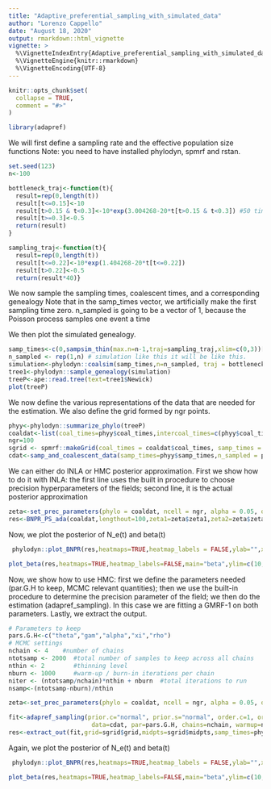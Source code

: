 ```yaml
---
title: "Adaptive_preferential_sampling_with_simulated_data"
author: "Lorenzo Cappello"
date: "August 18, 2020"
output: rmarkdown::html_vignette
vignette: >
  %\VignetteIndexEntry{Adaptive_preferential_sampling_with_simulated_data}
  %\VignetteEngine{knitr::rmarkdown}
  %\VignetteEncoding{UTF-8}
---
```


```r
knitr::opts_chunk$set(
  collapse = TRUE,
  comment = "#>"
)
```

```r
library(adapref)
```

We will first define a sampling rate and the effective population size functions
Note: you need to have installed phylodyn, spmrf and rstan. 

```r

set.seed(123)
n<-100

bottleneck_traj<-function(t){
  result=rep(0,length(t))
  result[t<=0.15]<-10
  result[t>0.15 & t<0.3]<-10*exp(3.004268-20*t[t>0.15 & t<0.3]) #50 times smaller
  result[t>=0.3]<-0.5
  return(result)
}

sampling_traj<-function(t){
  result=rep(0,length(t))
  result[t<=0.22]<-10*exp(1.404268-20*t[t<=0.22])
  result[t>0.22]<-0.5
  return(result*40)}
```

We now sample the sampling times, coalescent times, and a corresponding genealogy
Note that in the samp_times vector, we artificially make the first sampling time zero.
n_sampled is going to be a vector of 1, because the Poisson process samples one event a time

We then plot the simulated genealogy. 
```r
samp_times<-c(0,sampsim_thin(max.n=n-1,traj=sampling_traj,xlim=c(0,3))[-n+1])
n_sampled <- rep(1,n) # simulation like this it will be like this.
simulation<-phylodyn::coalsim(samp_times,n=n_sampled, traj = bottleneck_traj)
tree1<-phylodyn::sample_genealogy(simulation)
treeP<-ape::read.tree(text=tree1$Newick)
plot(treeP)

```

We now define the various representations of the data that are needed for the estimation.
We also define the grid formed by ngr points. 
```r
phyy<-phylodyn::summarize_phylo(treeP)
coaldat<-list(coal_times=phyy$coal_times,intercoal_times=c(phyy$coal_times[1],diff(phyy$coal_times)),samp_times=phyy$samp_times,n_sampled=phyy$n_sampled)
ngr=100
sgrid <- spmrf::makeGrid(coal_times = coaldat$coal_times, samp_times = phyy$samp_times, Ngrid=(ngr+1))
cdat<-samp_and_coalescent_data(samp_times=phyy$samp_times,n_sampled = phyy$n_sampled,coal_times=coaldat$coal_times,grid=sgrid$grid)

```

We can either do INLA or HMC posterior approximation.
First we show how to do it with INLA: the first line uses the built in procedure to choose precision hyperparameters of the fields; second line, it is the actual posterior approximation


```r

zeta<-set_prec_parameters(phylo = coaldat, ncell = ngr, alpha = 0.05, order.c = 1, order.s = 1)
res<-BNPR_PS_ada(coaldat,lengthout=100,zeta1=zeta$zeta1,zeta2=zeta$zeta2)

```

Now, we plot the posterior of N_e(t) and beta(t)
```r
 phylodyn::plot_BNPR(res,heatmaps=TRUE,heatmap_labels = FALSE,ylab="",xlab = "",main="effective pop size")

plot_beta(res,heatmaps=TRUE,heatmap_labels=FALSE,main="beta",ylim=c(10,100),xlim=c(1,0))

```

Now, we show how to use HMC: first we define the parameters needed (par.G.H to keep, MCMC relevant quantities); then we use the built-in procedure to determine the precision parameter of the field; we then do the estimation (adapref_sampling). In this case we are fitting a GMRF-1 on both parameters. Lastly, we extract the output. 


```r

# Parameters to keep 
pars.G.H<-c("theta","gam","alpha","xi","rho")
# MCMC settings
nchain <- 4    #number of chains
ntotsamp <- 2000  #total number of samples to keep across all chains
nthin <- 2        #thinning level
nburn <- 1000     #warm-up / burn-in iterations per chain
niter <- (ntotsamp/nchain)*nthin + nburn  #total iterations to run
nsamp<-(ntotsamp-nburn)/nthin

zeta<-set_prec_parameters(phylo = coaldat, ncell = ngr, alpha = 0.05, order.c = 1, order.s = 1)

fit<-adapref_sampling(prior.c="normal", prior.s="normal", order.c=1, order.s=1, zeta.c=zeta$zeta1,zeta.s=zeta$zeta2,
                       data=cdat, par=pars.G.H, chains=nchain, warmup=nburn, thin=nthin, iter=niter, control=list(adapt_delta=0.98, max_treedepth=12),save.loglik = T)              
res<-extract_out(fit,grid=sgrid$grid,midpts=sgrid$midpts,samp_times=phyy$samp_times,coal_times=coaldat$coal_times,n_sampled = rep(1,n), alpha=0.05)


```

Again, we plot the posterior of N_e(t) and beta(t)
```r
 phylodyn::plot_BNPR(res,heatmaps=TRUE,heatmap_labels = FALSE,ylab="",xlab = "",main="effective pop size")

plot_beta(res,heatmaps=TRUE,heatmap_labels=FALSE,main="beta",ylim=c(10,100),xlim=c(1,0))

```


